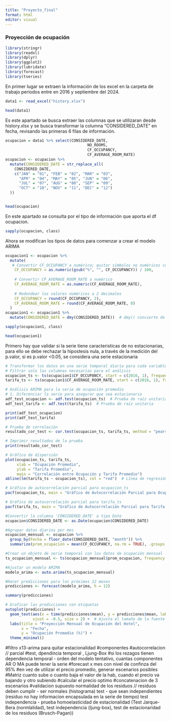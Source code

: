 ```yaml
---
title: "Proyecto_final"
format: html
editor: visual
---
```


### **Proyección de ocupación**

```r
library(stringr)
library(readxl)
library(dplyr)
library(ggplot2)
library(lubridate)
library(forecast)
library(tseries)
```

En primer lugar se extraen la información de los excel en la carpeta de trabajo periodos entre en 2016 y septiembre del 2024.

```r
data1 <- read_excel("history.xlsx")

head(data1)
```

Es este apartado se busca extraer las columnas que se utilizaran desde history.xlsx y se busca transformar la columna "CONSIDERED_DATE" en fecha, revisando las primeras 6 filas de información.

```r

ocupacion = data1 %>% select(CONSIDERED_DATE,
                                    NO_ROOMS,
                                    CF_OCCUPANCY,
                                    CF_AVERAGE_ROOM_RATE)
ocupacion <- ocupacion %>%
  mutate(CONSIDERED_DATE = str_replace_all(
    CONSIDERED_DATE,
    c("JAN" = "01", "FEB" = "02", "MAR" = "03", 
      "APR" = "04", "MAY" = "05", "JUN" = "06", 
      "JUL" = "07", "AUG" = "08", "SEP" = "09", 
      "OCT" = "10", "NOV" = "11", "DEC" = "12")
  ))


head(ocupacion)
```

En este apartado se consulta por el tipo de información que aporta el df ocupacion.

```r
sapply(ocupacion, class)
```

Ahora se modifican los tipos de datos para comenzar a crear el modelo ARIMA

```r
ocupacion1 <- ocupacion %>%
  mutate(
   # Convertir CF_OCCUPANCY a numérico; quitar símbolos no numéricos como '%'
    CF_OCCUPANCY = as.numeric(gsub("%", "", CF_OCCUPANCY)) / 100,
    
    # Convertir CF_AVERAGE_ROOM_RATE a numérico
    CF_AVERAGE_ROOM_RATE = as.numeric(CF_AVERAGE_ROOM_RATE),
    
    # Redondear los valores numéricos a 2 decimales
    CF_OCCUPANCY = round(CF_OCCUPANCY, 2),
    CF_AVERAGE_ROOM_RATE = round(CF_AVERAGE_ROOM_RATE, 0)
  )
ocupacion1 <- ocupacion1 %>%
  mutate(CONSIDERED_DATE = dmy(CONSIDERED_DATE))  # dmy() convierte de día-mes-año a Date

sapply(ocupacion1, class)
```

```r
head(ocupacion1)
```

Primero hay que validar si la serie tiene caracteristicas de no estacionarias, para ello se debe rechazar la hipostesis nula, a través de la medición del p.valor, si es p.valor \<0.05, se considera una serie estacionaria

```r
# Transformar los datos en una serie temporal diaria para cada variable
# Filtrar solo las columnas necesarias para el análisis
ocupacion_ts <- ts(ocupacion1$CF_OCCUPANCY, start = c(2016, 1), frequency = 365)
tarifa_ts <- ts(ocupacion1$CF_AVERAGE_ROOM_RATE, start = c(2016, 1), frequency = 365)

# Análisis ARIMA para la serie de ocupación promedio
# 1. Diferenciar la serie para asegurar que sea estacionaria
adf_test_ocupacion <- adf.test(ocupacion_ts)  # Prueba de raíz unitaria
adf_test_tarifa <- adf.test(tarifa_ts)  # Prueba de raíz unitaria

print(adf_test_ocupacion)
print(adf_test_tarifa)
```

```r
# Prueba de correlación
resultado_cor_test <- cor.test(ocupacion_ts, tarifa_ts, method = "pearson")

# Imprimir resultados de la prueba
print(resultado_cor_test)
```

```r
# Gráfico de dispersión
plot(ocupacion_ts, tarifa_ts,
     xlab = "Ocupación Promedio",
     ylab = "Tarifa Promedio",
     main = "Correlación entre Ocupación y Tarifa Promedio")
abline(lm(tarifa_ts ~ ocupacion_ts), col = "red")  # Línea de regresión
```

```r
# Gráfico de autocorrelación parcial para ocupacion_ts
pacf(ocupacion_ts, main = "Gráfico de Autocorrelación Parcial para Ocupación Promedio")

# Gráfico de autocorrelación parcial para tarifa_ts
pacf(tarifa_ts, main = "Gráfico de Autocorrelación Parcial para Tarifa Promedio")
```

```r

#Convertir la columna 'CONSIDERED_DATE' a tipo Date
ocupacion$CONSIDERED_DATE <- as.Date(ocupacion$CONSIDERED_DATE)

#Agrupar datos diarios por mes
ocupacion_mensual <- ocupacion %>%
  group_by(Fecha = floor_date(CONSIDERED_DATE, "month")) %>%
  summarize(prom_ocupacion = mean(CF_OCCUPANCY, na.rm = TRUE), .groups = 'drop')

#Crear un objeto de serie temporal con los datos de ocupación mensual
ts_ocupacion_mensual <- ts(ocupacion_mensual$prom_ocupacion, frequency = 12, start = c(2021, 11))

#Ajustar un modelo ARIMA
modelo_arima <- auto.arima(ts_ocupacion_mensual)

#Hacer predicciones para los próximos 12 meses
predicciones <- forecast(modelo_arima, h = 12)

summary(predicciones)
```

```r

# Graficar las predicciones con etiquetas
autoplot(predicciones) +
  geom_text(aes(x = time(predicciones$mean), y = predicciones$mean, label = round(predicciones$mean, 1)), 
            vjust = -0.5, size = 2) +  # Ajusta el tamaño de la fuente y la posición vertical
  labs(title = "Proyección Mensual de Ocupación del Hotel", 
       x = "Fecha", 
       y = "Ocupación Promedio (%)") +
  theme_minimal()
```

#filtro x13-arima para quitar estacionalidad #componentes #autocorrelacion // parcial #test, dpendincia temporal , Ljung-Box #si los rezagos tienen dependencia temporal - orden del modelo tentativo, cuantas componentes AR O MA puede tener la serie #forecast x mes con nivel de confinza del 95% #en vez de utilizar el precio promedio, generar escenarios posibles #Matriz cuanto sube o cuanto baja el valor de la hab, cuando el precio va bajando y otro subiendo #calcular el precio optimo #concatenacion de 3 escenarios #validacion supuesto normalidad de los residuos // residuos deben cumplir - ser normales (histograma) test - que sean independientes (residuo no hay informacion encapsulada en la serie de tiempo) test independencia - prueba homoelasticidad de estacionalidad (Test Jarque-Bera (normlalidad), test independencia (ljung-box), test de estacionaridad de los residuos (Brusch-Pagan))
